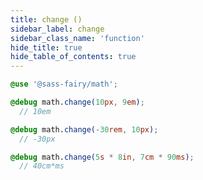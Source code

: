 ```yaml
---
title: change ()
sidebar_label: change
sidebar_class_name: 'function'
hide_title: true
hide_table_of_contents: true
---
```


<DocPage fieldName="change" fieldType="function" spec={Spec} />

```scss
@use '@sass-fairy/math';

@debug math.change(10px, 9em);
  // 10em

@debug math.change(-30rem, 10px);
  // -30px

@debug math.change(5s * 8in, 7cm * 90ms);
  // 40cm*ms
```
